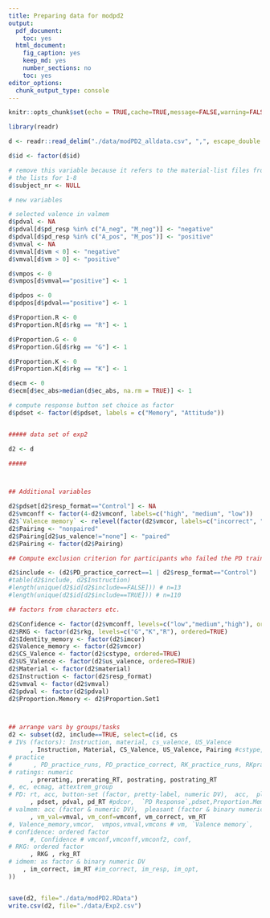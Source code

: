 ```yaml
---
title: Preparing data for modpd2
output:
  pdf_document:
    toc: yes
  html_document:
    fig_caption: yes
    keep_md: yes
    number_sections: no
    toc: yes
editor_options:
  chunk_output_type: console
---
```



```r
knitr::opts_chunk$set(echo = TRUE,cache=TRUE,message=FALSE,warning=FALSE)

library(readr)

d <- readr::read_delim("./data/modPD2_alldata.csv", ",", escape_double = FALSE, trim_ws = TRUE, guess_max = 20000)

d$id <- factor(d$id)

# remove this variable because it refers to the material-list files from which the subject's experiment was run, not to the actual subject (this is given in the id variable).
# the lists for 1-8
d$subject_nr <- NULL

# new variables

# selected valence in valmem
d$pdval <- NA
d$pdval[d$pd_resp %in% c("A_neg", "M_neg")] <- "negative"
d$pdval[d$pd_resp %in% c("A_pos", "M_pos")] <- "positive"
d$vmval <- NA
d$vmval[d$vm < 0] <- "negative"
d$vmval[d$vm > 0] <- "positive"

d$vmpos <- 0
d$vmpos[d$vmval=="positive"] <- 1

d$pdpos <- 0
d$pdpos[d$pdval=="positive"] <- 1

d$Proportion.R <- 0
d$Proportion.R[d$rkg == "R"] <- 1

d$Proportion.G <- 0
d$Proportion.G[d$rkg == "G"] <- 1

d$Proportion.K <- 0
d$Proportion.K[d$rkg == "K"] <- 1

d$ecm <- 0
d$ecm[d$ec_abs>median(d$ec_abs, na.rm = TRUE)] <- 1

# compute response button set choice as factor
d$pdset <- factor(d$pdset, labels = c("Memory", "Attitude"))


##### data set of exp2

d2 <- d

#####



## Additional variables

d2$pdset[d2$resp_format=="Control"] <- NA
d2$vmconff <- factor(4-d2$vmconf, labels=c("high", "medium", "low")) 
d2$`Valence memory` <- relevel(factor(d2$vmcor, labels=c("incorrect", "correct")), ref="correct")
d2$Pairing <- "nonpaired"
d2$Pairing[d2$us_valence!="none"] <- "paired"
d2$Pairing <- factor(d2$Pairing)

## Compute exclusion criterion for participants who failed the PD training test

d2$include <- (d2$PD_practice_correct==1 | d2$resp_format=="Control")
#table(d2$include, d2$Instruction)
#length(unique(d2$id[d2$include==FALSE])) # n=13
#length(unique(d2$id[d2$include==TRUE])) # n=110

## factors from characters etc.

d2$Confidence <- factor(d2$vmconff, levels=c("low","medium","high"), ordered=TRUE)
d2$RKG <- factor(d2$rkg, levels=c("G","K","R"), ordered=TRUE)
d2$Identity_memory <- factor(d2$imcor)
d2$Valence_memory <- factor(d2$vmcor)
d2$CS_Valence <- factor(d2$cstype, ordered=TRUE)
d2$US_Valence <- factor(d2$us_valence, ordered=TRUE)
d2$Material <- factor(d2$material)
d2$Instruction <- factor(d2$resp_format)
d2$vmval <- factor(d2$vmval)
d2$pdval <- factor(d2$pdval)
d2$Proportion.Memory <- d2$Proportion.Set1



## arrange vars by groups/tasks
d2 <- subset(d2, include==TRUE, select=c(id, cs
# IVs (factors): Instruction, material, cs_valence, US_Valence
      , Instruction, Material, CS_Valence, US_Valence, Pairing #cstype, us_valence, resp_format, material
# practice
#      , PD_practice_runs, PD_practice_correct, RK_practice_runs, RKprac_correct #RKprac_errors, RK_practice_correct, 
# ratings: numeric
      , prerating, prerating_RT, postrating, postrating_RT
#, ec, ecmag, attextrem_group
# PD: rt, acc, button-set (factor, pretty-label, numeric DV),  acc,  pleasant (factor, pretty-label), pdcor_Att_ (???)
      , pdset, pdval, pd_RT #pdcor,  `PD Response`,pdset,Proportion.Memory,   Proportion.pleasant,`Proportion pleasant`,  pdcor_Att_ # pd_resp, pd_correct, pdpos
# valmem: acc (factor & numeric DV),  pleasant (factor & binary numeric DV)
      , vm_val=vmval, vm_conf=vmconf, vm_correct, vm_RT
#, Valence_memory,vmcor,  vmpos,vmval,vmcons # vm, `Valence memory`,
# confidence: ordered factor
      #, Confidence # vmconf,vmconff,vmconf2, conf, 
# RKG: ordered factor
      , RKG , rkg_RT
# idmem: as factor & binary numeric DV 
    , im_correct, im_RT #im_correct, im_resp, im_opt,
))


save(d2, file="./data/modPD2.RData")
write.csv(d2, file="./data/Exp2.csv")

```


